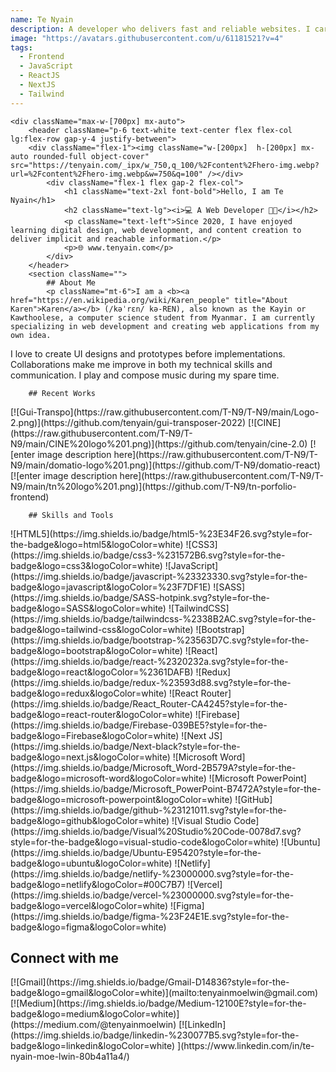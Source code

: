 ```yaml
---
name: Te Nyain
description: A developer who delivers fast and reliable websites. I care about your business values and targeted customers to meet your golden goals for tomorrow.
image: "https://avatars.githubusercontent.com/u/61181521?v=4"
tags:
  - Frontend
  - JavaScript
  - ReactJS
  - NextJS
  - Tailwind
---
```


    <div className="max-w-[700px] mx-auto">
        <header className="p-6 text-white text-center flex flex-col lg:flex-row gap-y-4 justify-between">
        <div className="flex-1"><img className="w-[200px]  h-[200px] mx-auto rounded-full object-cover" src="https://tenyain.com/_ipx/w_750,q_100/%2Fcontent%2Fhero-img.webp?url=%2Fcontent%2Fhero-img.webp&w=750&q=100" /></div>
            <div className="flex-1 flex gap-2 flex-col">
                <h1 className="text-2xl font-bold">Hello, I am Te Nyain</h1>
                <h2 className="text-lg"><i>💻 A Web Developer 🧑‍💻</i></h2>
                <p className="text-left">Since 2020, I have enjoyed learning digital design, web development, and content creation to deliver implicit and reachable information.</p>
                <p>🌐 www.tenyain.com</p>
            </div>
        </header>
        <section className="">
            ## About Me
            <p className="mt-6">I am a <b><a href="https://en.wikipedia.org/wiki/Karen_people" title="About Karen">Karen</a></b> (/kəˈrɛn/ kə-REN), also known as the Kayin or Kawthoolese, a computer science student from Myanmar. I am currently specializing in web development and creating web applications from my own idea.
I love to create UI designs and prototypes before implementations.  Collaborations make me improve in both my technical skills and communication. I play and compose music during my spare time.</p>
        </section>
        
        ## Recent Works
<div className="mt-4 grid grid-cols-3 gap-2">[![Gui-Transpo](https://raw.githubusercontent.com/T-N9/T-N9/main/Logo-2.png)](https://github.com/tenyain/gui-transposer-2022) [![CINE](https://raw.githubusercontent.com/T-N9/T-N9/main/CINE%20logo%201.png)](https://github.com/tenyain/cine-2.0)   [![enter image description here](https://raw.githubusercontent.com/T-N9/T-N9/main/domatio-logo%201.png)](https://github.com/T-N9/domatio-react)     [![enter image description here](https://raw.githubusercontent.com/T-N9/T-N9/main/tn%20logo%201.png)](https://github.com/T-N9/tn-porfolio-frontend)</div>

        ## Skills and Tools
<div className="flex gap-2 mt-4 flex-wrap">![HTML5](https://img.shields.io/badge/html5-%23E34F26.svg?style=for-the-badge&logo=html5&logoColor=white) ![CSS3](https://img.shields.io/badge/css3-%231572B6.svg?style=for-the-badge&logo=css3&logoColor=white) ![JavaScript](https://img.shields.io/badge/javascript-%23323330.svg?style=for-the-badge&logo=javascript&logoColor=%23F7DF1E) ![SASS](https://img.shields.io/badge/SASS-hotpink.svg?style=for-the-badge&logo=SASS&logoColor=white)  ![TailwindCSS](https://img.shields.io/badge/tailwindcss-%2338B2AC.svg?style=for-the-badge&logo=tailwind-css&logoColor=white) ![Bootstrap](https://img.shields.io/badge/bootstrap-%23563D7C.svg?style=for-the-badge&logo=bootstrap&logoColor=white) ![React](https://img.shields.io/badge/react-%2320232a.svg?style=for-the-badge&logo=react&logoColor=%2361DAFB) ![Redux](https://img.shields.io/badge/redux-%23593d88.svg?style=for-the-badge&logo=redux&logoColor=white) ![React Router](https://img.shields.io/badge/React_Router-CA4245?style=for-the-badge&logo=react-router&logoColor=white) ![Firebase](https://img.shields.io/badge/Firebase-039BE5?style=for-the-badge&logo=Firebase&logoColor=white) ![Next JS](https://img.shields.io/badge/Next-black?style=for-the-badge&logo=next.js&logoColor=white) ![Microsoft Word](https://img.shields.io/badge/Microsoft_Word-2B579A?style=for-the-badge&logo=microsoft-word&logoColor=white) ![Microsoft PowerPoint](https://img.shields.io/badge/Microsoft_PowerPoint-B7472A?style=for-the-badge&logo=microsoft-powerpoint&logoColor=white)  ![GitHub](https://img.shields.io/badge/github-%23121011.svg?style=for-the-badge&logo=github&logoColor=white) ![Visual Studio Code](https://img.shields.io/badge/Visual%20Studio%20Code-0078d7.svg?style=for-the-badge&logo=visual-studio-code&logoColor=white) ![Ubuntu](https://img.shields.io/badge/Ubuntu-E95420?style=for-the-badge&logo=ubuntu&logoColor=white) ![Netlify](https://img.shields.io/badge/netlify-%23000000.svg?style=for-the-badge&logo=netlify&logoColor=#00C7B7) ![Vercel](https://img.shields.io/badge/vercel-%23000000.svg?style=for-the-badge&logo=vercel&logoColor=white) ![Figma](https://img.shields.io/badge/figma-%23F24E1E.svg?style=for-the-badge&logo=figma&logoColor=white) </div>

## Connect with me
 
<div className="flex gap-2 mt-4 flex-wrap">[![Gmail](https://img.shields.io/badge/Gmail-D14836?style=for-the-badge&logo=gmail&logoColor=white)](mailto:tenyainmoelwin@gmail.com) [![Medium](https://img.shields.io/badge/Medium-12100E?style=for-the-badge&logo=medium&logoColor=white)](https://medium.com/@tenyainmoelwin)  [![LinkedIn](https://img.shields.io/badge/linkedin-%230077B5.svg?style=for-the-badge&logo=linkedin&logoColor=white) ](https://www.linkedin.com/in/te-nyain-moe-lwin-80b4a11a4/)  </div>
    </div>

    
